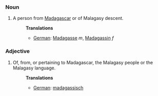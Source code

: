 ===Noun===
#A person from [[Madagascar]] or of Malagasy descent.
#:'''Translations'''
#:*[[German]]: [[Madagasse]] ''m'', [[Madagassin]] ''f''

===Adjective===
#Of, from, or pertaining to Madagascar, the Malagasy people or the Malagasy language.
#:'''Translations'''
#:*[[German]]: [[madagassisch]]